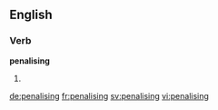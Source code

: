 ==English==

===Verb===
'''penalising'''

# {{present participle of|penalise}}

[[de:penalising]]
[[fr:penalising]]
[[sv:penalising]]
[[vi:penalising]]